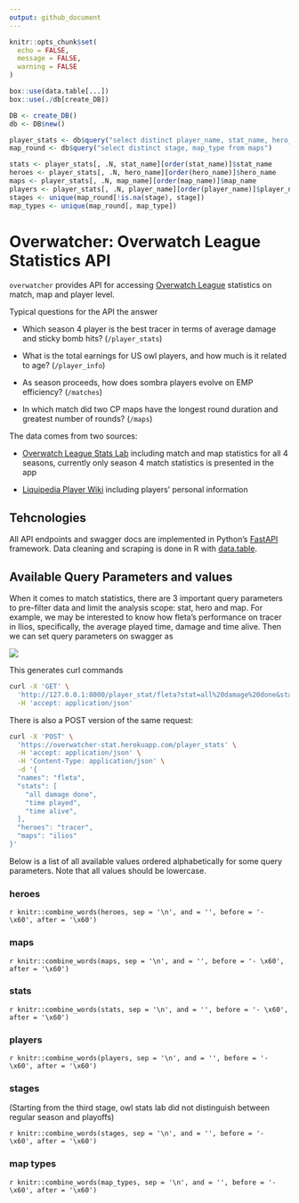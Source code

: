 ```yaml
---
output: github_document
---
```



```r
knitr::opts_chunk$set(
  echo = FALSE, 
  message = FALSE,
  warning = FALSE
)
```

```r
box::use(data.table[...])
box::use(./db[create_DB])

DB <- create_DB()
db <- DB$new()
```

```r
player_stats <- db$query("select distinct player_name, stat_name, hero_name, map_name from player_stats")
map_round <- db$query("select distinct stage, map_type from maps")
```

```r
stats <- player_stats[, .N, stat_name][order(stat_name)]$stat_name
heroes <- player_stats[, .N, hero_name][order(hero_name)]$hero_name
maps <- player_stats[, .N, map_name][order(map_name)]$map_name
players <- player_stats[, .N, player_name][order(player_name)]$player_name
stages <- unique(map_round[!is.na(stage), stage])
map_types <- unique(map_round[, map_type])
```



# Overwatcher: Overwatch League Statistics API

`overwatcher` provides API for accessing [Overwatch League](https://overwatchleague.com/) statistics on match, map and player level. 


Typical questions for the API the answer 


- Which season 4 player is the best tracer in terms of average damage and sticky bomb hits? (`/player_stats`)

- What is the total earnings for US owl players, and how much is it related to age?  (`/player_info`)

- As season proceeds, how does sombra players evolve on EMP efficiency? (`/matches`)

- In which match did two CP maps have the longest round duration and greatest number of rounds? (`/maps`)

The data comes from two sources:


- [Overwatch League Stats Lab](https://overwatchleague.com/zh-cn/statslab) including match and map statistics for all 4 seasons, currently only season 4 match statistics is presented in the app

- [Liquipedia Player Wiki](https://liquipedia.net/overwatch/Players) including players' personal information

## Tehcnologies 

All API endpoints and swagger docs are implemented in Python's [FastAPI](https://fastapi.tiangolo.com/) framework. Data cleaning and scraping is done in R with [data.table](https://rdatatable.gitlab.io/data.table/). 


## Available Query Parameters and values

When it comes to match statistics, there are 3 important query parameters to pre-filter data and limit the analysis scope: stat, hero and map. For example, we may be interested to know how fleta's performance on tracer in Ilios, specifically, the average played time, damage and time alive. Then we can set query parameters on swagger as

<img src="screenshots/set-query-parameters.png" />


This generates curl commands

```bash
curl -X 'GET' \
  'http://127.0.0.1:8000/player_stat/fleta?stat=all%20damage%20done&stat=time%20alive&stat=time%20played&hero=tracer&map=ilios' \
  -H 'accept: application/json'
```

There is also a POST version of the same request:

```bash
curl -X 'POST' \
  'https://overwatcher-stat.herokuapp.com/player_stats' \
  -H 'accept: application/json' \
  -H 'Content-Type: application/json' \
  -d '{
  "names": "fleta", 
  "stats": [
    "all damage done", 
    "time played",
    "time alive",
  ],
  "heroes": "tracer",
  "maps": "ilios"
}'
```



Below is a list of all available values ordered alphabetically for some query parameters. Note that all values should be lowercase.

### heroes

`r knitr::combine_words(heroes, sep = '\n', and = '', before = '- \x60', after = '\x60')`

### maps 

`r knitr::combine_words(maps, sep = '\n', and = '', before = '- \x60', after = '\x60')`

###  stats


`r knitr::combine_words(stats, sep = '\n', and = '', before = '- \x60', after = '\x60')`

### players 


`r knitr::combine_words(players, sep = '\n', and = '', before = '- \x60', after = '\x60')`


### stages 

(Starting from the third stage, owl stats lab did not distinguish between regular season and playoffs)

`r knitr::combine_words(stages, sep = '\n', and = '', before = '- \x60', after = '\x60')`

### map types 


`r knitr::combine_words(map_types, sep = '\n', and = '', before = '- \x60', after = '\x60')`
